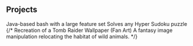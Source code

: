 ## Projects

<ProjectCard title="Java-based Bash" link="https://github.com/pravinthan/bash-shell" bg="url('bash.jpg')">
Java-based bash with a large feature set
</ProjectCard>
<ProjectCard title="Hyper Sudoku Solver" link="https://github.com/pravinthan/hyper-sudoku-solver" bg="url('hyper-sudoku.jpg')">
Solves any Hyper Sudoku puzzle
</ProjectCard>
{/* <ProjectCard title="Tomb Raider" link="https://www.behance.net/gallery/43907099/Tomb-Raider" bg="url('bash.jpg')">
Recreation of a Tomb Raider Wallpaper (Fan Art)
</ProjectCard>
<ProjectCard title="Eagle" link="https://www.behance.net/gallery/38068151/Eagle" bg="linear-gradient(to right, #D585FF 0%, #00FFEE 100%)">
A fantasy image manipulation relocating the habitat of wild animals.
</ProjectCard> */}